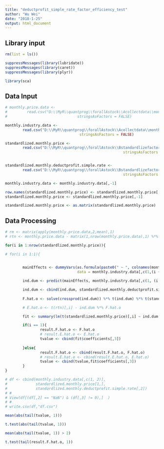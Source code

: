 ```yaml
---
title: "deductprofit_simple_rate_factor_efficiency_test"
author: "Wu Wei"
date: "2018-1-25"
output: html_document
---
```




## Library input


```r
rm(list = ls())

suppressMessages(library(lubridate))
suppressMessages(library(caret))
suppressMessages(library(plyr))

library(sca)

```

## Data Input

```r

# monthly.price.data <- 
#         read.csv("D:\\MyR\\quantprog\\forallAstock\\Acollectdata\\monthly.price.data.csv", 
#                                stringsAsFactors = FALSE)

monthly.industry.data <- 
        read.csv("D:\\MyR\\quantprog\\forallAstock\\Acollectdata\\monthly.industry.data.csv", 
                                  stringsAsFactors = FALSE)

standardlized.monthly.price <- 
        read.csv("D:\\MyR\\quantprog\\forallAstock\\Bstandardlizefactor\\standardlized.monthly.price.csv", 
                                                      stringsAsFactors = FALSE)


standardlized.monthly.deductprofit.simple.rate <- 
        read.csv("D:\\MyR\\quantprog\\forallAstock\\Bstandardlizefactor\\standardlized.monthly.deductprofit.simple.rate.csv", 
                                                      stringsAsFactors = FALSE)

```

```r

monthly.industry.data <- monthly.industry.data[,-1]

row.names(standardlized.monthly.price) <- standardlized.monthly.price[,1]
standardlized.monthly.price <- standardlized.monthly.price[,-1]

standardlized.monthly.price <- as.matrix(standardlized.monthly.price)
```


## Data Processing

```r
# rm <- matrix(apply(monthly.price.data,2,mean),1)
# rtn <- monthly.price.data - matrix(1,nrow(monthly.price.data),1) %*% rm


```


```r

for(i in 1:nrow(standardlized.monthly.price)){

# for(i in 1:1){

        
        mainEffects <- dummyVars(as.formula(paste0(" ~ ", colnames(monthly.industry.data)[i + 1])),
                                 data = monthly.industry.data[,c(1,(i + 1))])

        ind.dum <- predict(mainEffects, monthly.industry.data[,c(1, (i + 1))])

        ind.dum <- cbind(ind.dum, standardlized.monthly.deductprofit.simple.rate[,(i + 1)])
        
        F.hat.o <- solve(crossprod(ind.dum)) %*% t(ind.dum) %*% t(standardlized.monthly.price)[,i]

        # E.hat.o <- t(rtn)[,i] - ind.dum %*% F.hat.o

        fit <- summary(lm(t(standardlized.monthly.price)[,i] ~ ind.dum - 1))

        if(i == 1){
                result.F.hat.o <- F.hat.o
                # result.E.hat.o <- E.hat.o
                tvalue <- cbind(fit$coefficients[,3])
                
        }else{
                result.F.hat.o <- cbind(result.F.hat.o, F.hat.o)
                # result.E.hat.o <- cbind(result.E.hat.o, E.hat.o)
                tvalue <- cbind(tvalue,fit$coefficients[,3])
        }
}

```

```r
# df <- cbind(monthly.industry.data[,c(1, 2)], 
#             standardlized.monthly.price[1,],
#             standardlized.monthly.deductprofit.simple.rate[,2])
# # 
# View(df[(df[,2] == "NaN") & (df[,3] != 0),]  )
# # 
# write.csv(df,"df.csv")
```



```r
mean(abs(tail(tvalue, 1)))

t.test(abs(tail(tvalue, 1)))
```

```r
mean(abs(tail(tvalue, 1)) > 2)

```

```r

t.test(tail(result.F.hat.o, 1))
```

